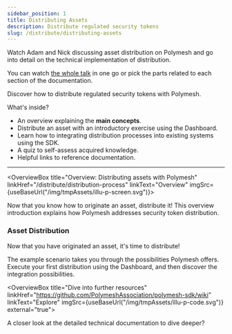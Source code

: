 ```yaml
---
sidebar_position: 1
title: Distributing Assets
description: Distribute regulated security tokens
slug: /distribute/distributing-assets
---
```



<OverviewVideoBox title="Distributing assets" videoId="VH-jxaC1hos">

Watch Adam and Nick discussing asset distribution on Polymesh and go into detail on the technical implementation of distribution.

You can watch [the whole talk](/docs/resources/polymesh-webcast) in one go or pick the parts related to each section of the documentation.

</OverviewVideoBox>

Discover how to distribute regulated security tokens with Polymesh.

What's inside?

- An overview explaining the **main concepts**.
- Distribute an asset with an introductory exercise using the Dashboard.
- Learn how to integrating distribution processes into existing systems using the SDK.
- A quiz to self-assess acquired knowledge.
- Helpful links to reference documentation.

---

<OverviewBox title="Overview: Distributing assets with Polymesh" linkHref="/distribute/distribution-process" linkText="Overview" imgSrc={useBaseUrl("/img/tmpAssets/illu-p-screen.svg")}>

Now that you know how to originate an asset, distribute it! This overview introduction explains how Polymesh addresses security token distribution.

</OverviewBox>

<h3>Asset Distribution</h3>
Now that you have originated an asset, it's time to distribute!

The example scenario takes you through the possibilities Polymesh offers. Execute your first distribution using the Dashboard, and then discover the integration possibilities.

<ActionCardWrapper>
  <ActionCard
    href="/docs/distribute/with-dashboard"
    text="Distribute an asset using the Dashboard"
    desc="Distribute assets, such as dividend payments with your browser and the Polymesh Dashboard."
  ></ActionCard>
  <ActionCard
    href="/docs/distribute/with-sdk"
    text="Distribute an asset with the SDK"
    desc="Integrate asset distribution into your systems with the SDK."
  ></ActionCard>
</ActionCardWrapper>

<OverviewBox title="Dive into further resources" linkHref="https://github.com/PolymeshAssociation/polymesh-sdk/wiki" linkText="Explore" imgSrc={useBaseUrl("/img/tmpAssets/illu-p-code.svg")} external="true">

A closer look at the detailed technical documentation to dive deeper?

</OverviewBox>
